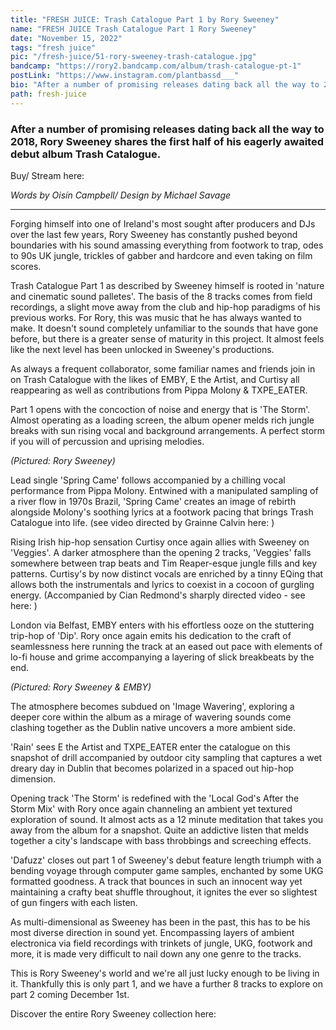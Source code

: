 ---
title: "FRESH JUICE: Trash Catalogue Part 1 by Rory Sweeney"
name: "FRESH JUICE Trash Catalogue Part 1 Rory Sweeney"
date: "November 15, 2022"
tags: "fresh juice"
pic: "/fresh-juice/51-rory-sweeney-trash-catalogue.jpg"
bandcamp: "https://rory2.bandcamp.com/album/trash-catalogue-pt-1"
postLink: "https://www.instagram.com/plantbassd___"
bio: "After a number of promising releases dating back all the way to 2018, Rory Sweeney shares the first half of his eagerly awaited debut album Trash Catalogue"
path: fresh-juice
---

### After a number of promising releases dating back all the way to 2018, Rory Sweeney shares the first half of his eagerly awaited debut album Trash Catalogue.

Buy/ Stream here: <HoverLink url="rory2.bandcamp.com/album/trash-catalogue-pt-1" external inline />

<Picture
  src="/fresh-juice/51-rory-sweeney.jpg"
  alt="Trash Catalogue Part 1 album art"
  size={1200}
/>
<p className="smallText">
  <i>Words by Oisín Campbell/ Design by Michael Savage</i>
</p>

<hr />

Forging himself into one of Ireland's most sought after producers and DJs over the last few years, Rory Sweeney has constantly pushed beyond boundaries with his sound amassing everything from footwork to trap, odes to 90s UK jungle, trickles of gabber and hardcore and even taking on film scores.

Trash Catalogue Part 1 as described by Sweeney himself is rooted in 'nature and cinematic sound palletes'. The basis of the 8 tracks comes from field recordings, a slight move away from the club and hip-hop paradigms of his previous works. For Rory, this was music that he has always wanted to make. It doesn't sound completely unfamiliar to the sounds that have gone before, but there is a greater sense of maturity in this project. It almost feels like the next level has been unlocked in Sweeney's productions.

As always a frequent collaborator, some familiar names and friends join in on Trash Catalogue with the likes of EMBY, E the Artist, and Curtisy all reappearing as well as contributions from Pippa Molony & TXPE_EATER.

Part 1 opens with the concoction of noise and energy that is 'The Storm'. Almost operating as a loading screen, the album opener melds rich jungle breaks with sun rising vocal and background arrangements. A perfect storm if you will of percussion and uprising melodies.

<Picture src="/news/10-sweeney.jpg" alt="Rory Sweeney cover pic" size={1200} />
<p className="smallText text-center">
  <i>(Pictured: Rory Sweeney)</i>
</p>

Lead single 'Spring Came' follows accompanied by a chilling vocal performance from Pippa Molony. Entwined with a manipulated sampling of a river flow in 1970s Brazil, 'Spring Came' creates an image of rebirth alongside Molony's soothing lyrics at a footwork pacing that brings Trash Catalogue into life.
(see video directed by Grainne Calvin here: <HoverLink url="www.youtube.com/watch?v=8FIDcmW7Ejc" external inline />)

Rising Irish hip-hop sensation Curtisy once again allies with Sweeney on 'Veggies'. A darker atmosphere than the opening 2 tracks, 'Veggies' falls somewhere between trap beats and Tim Reaper-esque jungle fills and key patterns. Curtisy's by now distinct vocals are enriched by a tinny EQing that allows both the instrumentals and lyrics to coexist in a cocoon of gurgling energy.
(Accompanied by Cian Redmond's sharply directed video - see here: <HoverLink url="www.youtube.com/watch?v=QSDejYMKeDE" external inline />)

London via Belfast, EMBY enters with his effortless ooze on the stuttering trip-hop of 'Dip'. Rory once again emits his dedication to the craft of seamlessness here running the track at an eased out pace with elements of lo-fi house and grime accompanying a layering of slick breakbeats by the end.

<Picture src="/fresh-juice/51-emby.jpg" alt="Rory Sweeney & EMBY pic" size={1200} />
<p className="smallText text-center">
  <i>(Pictured: Rory Sweeney & EMBY)</i>
</p>

The atmosphere becomes subdued on 'Image Wavering', exploring a deeper core within the album as a mirage of wavering sounds come clashing together as the Dublin native uncovers a more ambient side.

'Rain' sees E the Artist and TXPE_EATER enter the catalogue on this snapshot of drill accompanied by outdoor city sampling that captures a wet dreary day in Dublin that becomes polarized in a spaced out hip-hop dimension.

Opening track 'The Storm' is redefined with the 'Local God's After the Storm Mix' with Rory once again channeling an ambient yet textured exploration of sound. It almost acts as a 12 minute meditation that takes you away from the album for a snapshot. Quite an addictive listen that melds together a city's landscape with bass throbbings and screeching effects.

'Dafuzz' closes out part 1 of Sweeney's debut feature length triumph with a bending voyage through computer game samples, enchanted by some UKG formatted goodness. A track that bounces in such an innocent way yet maintaining a crafty beat shuffle throughout, it ignites the ever so slightest of gun fingers with each listen.

As multi-dimensional as Sweeney has been in the past, this has to be his most diverse direction in sound yet. Encompassing layers of ambient electronica via field recordings with trinkets of jungle, UKG, footwork and more, it is made very difficult to nail down any one genre to the tracks.

This is Rory Sweeney's world and we're all just lucky enough to be living in it. Thankfully this is only part 1, and we have a further 8 tracks to explore on part 2 coming December 1st.

Discover the entire Rory Sweeney collection here: <HoverLink url="rory2.bandcamp.com/album/trash-catalogue-pt-1" external inline />
